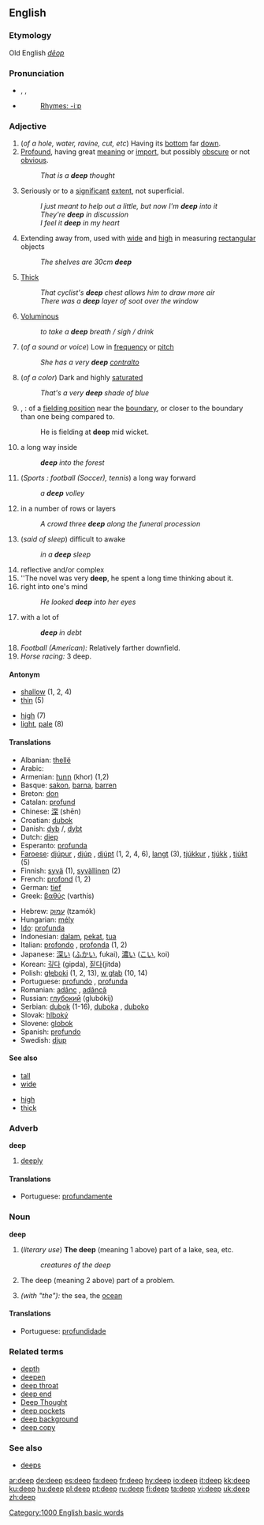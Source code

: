 ==English==
{{rank|seem|book|story|470|deep|meet|interest|brother}}

===Etymology===
Old English ''[[dēop]]''
===Pronunciation===
*{{AHD|dēp}}, {{IPA|/diːp/}}, {{SAMPA|/di:p/}}
*{{audio|en-us-deep.ogg|Audio (US)}}
*:[[Rhymes:English:-iːp|Rhymes: -iːp]]

===Adjective===
{{en-adj|er}}

# (''of a hole, water, ravine, cut, etc'') Having its [[bottom]] far [[down]].
# [[Profound]], having great [[meaning]] or [[import]], but possibly [[obscure]] or not [[obvious]].
#: ''That is a '''deep''' thought''
# Seriously or to a [[significant]] [[extent]], not superficial.
#: ''I just meant to help out a little, but now I'm '''deep''' into it''
#: ''They're '''deep''' in discussion''
#: ''I feel it '''deep''' in my heart''
# Extending away from, used with [[wide]] and [[high]] in measuring [[rectangular]] objects
#: ''The shelves are 30cm '''deep'''''
# [[Thick]]
#: ''That cyclist's '''deep''' chest allows him to draw more air''
#: ''There was a '''deep''' layer of soot over the window''
# [[Voluminous]]
#: ''to take a '''deep''' breath / sigh / drink''
# (''of a sound or voice'') Low in [[frequency]] or [[pitch]]
#: ''She has a very '''deep''' [[contralto]]''
# (''of a color'') Dark and highly [[saturated]]
#: ''That's a very '''deep''' shade of blue''
# {{cricket}}, {{baseball}}: of a [[fielding position]] near the [[boundary]], or closer to the boundary than one being compared to.
#: He is fielding at '''deep''' mid wicket.
# a long way inside
#: '''''deep''' into the forest''
# {{sports}} (''Sports : football (Soccer), tennis'') a long way forward
#: ''a '''deep''' volley''
# in a number of rows or layers
#: ''A crowd three '''deep''' along the funeral procession''
# (''said of sleep'') difficult to awake
#: ''in a '''deep''' sleep''
# reflective and/or complex
# ''The novel was very '''deep''', he spent a long time thinking about it.
# right into one's mind
#: ''He looked '''deep''' into her eyes''
# with a lot of
#: '''''deep''' in debt''
# ''Football (American):'' Relatively farther downfield.
# ''Horse racing:'' 3 deep.

====Antonym====
{{top}}
*[[shallow]] (1, 2, 4)
*[[thin]] (5)
{{mid}}
*[[high]] (7)
*[[light]], [[pale]] (8)
{{bottom}}

====Translations====
{{top}}
*Albanian: [[thellë]]
*Arabic: {{ARchar|[[عميق]]}} {{IPAchar|(ʕamíyuq)}}
*Armenian: [[խոր]] (khor) (1,2)
*Basque: [[sakon]], [[barna]], [[barren]]
*Breton: [[don]]
*Catalan: [[profund]]
*Chinese: [[深]] (shēn)
*Croatian: [[dubok]]
*Danish: [[dyb]] {{m}}/{{f}}, [[dybt]] {{n}}
*Dutch: [[diep]]
*Esperanto: [[profunda]]
*[[Faroese]]: [[djúpur]] {{m}}, [[djúp]] {{f}}, [[djúpt]] {{n}} (1, 2, 4, 6), [[langt]] (3), [[tjúkkur]] {{m}}, [[tjúkk]] {{f}}, [[tjúkt]] {{n}} (5) 
*Finnish: [[syvä]] (1), [[syvällinen]] (2)
*French: [[profond]] (1, 2)
*German: [[tief]]
*Greek: [[βαθύς]] (varthís)
{{mid}}
*Hebrew: [[עמוק]] (tzamók)
*Hungarian: [[mély]]
*[[Ido]]: [[profunda]]
*Indonesian: [[dalam]], [[pekat]], [[tua]]
*Italian: [[profondo]] {{m}}, [[profonda]] {{f}} (1, 2)
*Japanese: [[深い]] ([[ふかい]], fukai), [[濃い]] ([[こい]], koi)
*Korean: [[깊다]] (gipda), [[짙다]](jitda)
*Polish: [[głęboki]] (1, 2, 13), [[w głąb]] (10, 14)
*Portuguese: [[profundo]] {{m}}, [[profunda]] {{f}} 
*Romanian: [[adânc]] {{m}}, [[adâncă]] {{f}}
*Russian: [[глубокий]] (glubókij)
*Serbian: [[dubok]] {{m}} (1-16), [[duboka]] {{f}}, [[duboko]] {{n}}
*Slovak: [[hlboký]]
*Slovene: [[globok]]
*Spanish: [[profundo]]
*Swedish: [[djup]]
{{bottom}}

====See also====
{{top}}
*[[tall]]
*[[wide]]
{{mid}}
*[[high]]
*[[thick]]
{{bottom}}

===Adverb===
'''deep'''

# [[deeply]]

====Translations====
* Portuguese: [[profundamente]]

===Noun===
'''deep'''  {{uncountable}}

# (''literary use'') '''The deep''' (meaning 1 above) part of a lake, sea, etc.
#: ''creatures of the deep''
# {{US}} {{rare}} The deep (meaning 2 above) part of a problem.
# ''(with "the"):'' the sea, the [[ocean]]

====Translations====
* Portuguese: [[profundidade]] {{f}}

===Related terms===
* [[depth]]
* [[deepen]]
* [[deep throat]]
* [[deep end]]
* [[Deep Thought]]
* [[deep pockets]]
* [[deep background]]
* [[deep copy]]

===See also===
*[[deeps]]

[[Category:1000 English basic words]]

[[ar:deep]]
[[de:deep]]
[[es:deep]]
[[fa:deep]]
[[fr:deep]]
[[hy:deep]]
[[io:deep]]
[[it:deep]]
[[kk:deep]]
[[ku:deep]]
[[hu:deep]]
[[pl:deep]]
[[pt:deep]]
[[ru:deep]]
[[fi:deep]]
[[ta:deep]]
[[vi:deep]]
[[uk:deep]]
[[zh:deep]]